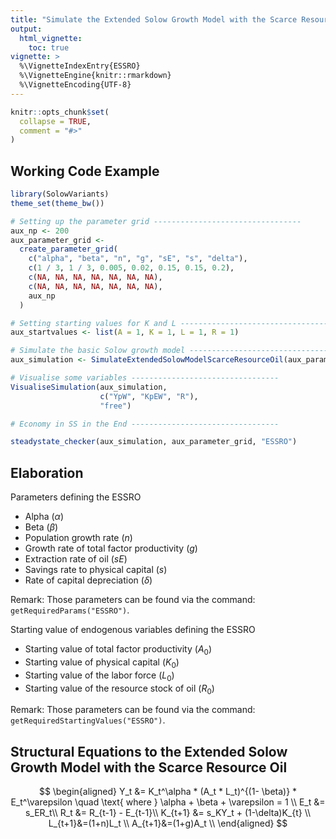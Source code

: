 ```yaml
---
title: "Simulate the Extended Solow Growth Model with the Scarce Resource Oil"
output:
  html_vignette:
    toc: true
vignette: >
  %\VignetteIndexEntry{ESSRO}
  %\VignetteEngine{knitr::rmarkdown}
  %\VignetteEncoding{UTF-8}
---
```


```r
knitr::opts_chunk$set(
  collapse = TRUE,
  comment = "#>"
)
```

## Working Code Example
```r
library(SolowVariants)
theme_set(theme_bw())

# Setting up the parameter grid ---------------------------------
aux_np <- 200
aux_parameter_grid <-
  create_parameter_grid(
    c("alpha", "beta", "n", "g", "sE", "s", "delta"),
    c(1 / 3, 1 / 3, 0.005, 0.02, 0.15, 0.15, 0.2),
    c(NA, NA, NA, NA, NA, NA, NA),
    c(NA, NA, NA, NA, NA, NA, NA),
    aux_np
  )

# Setting starting values for K and L ---------------------------------
aux_startvalues <- list(A = 1, K = 1, L = 1, R = 1)

# Simulate the basic Solow growth model ---------------------------------
aux_simulation <- SimulateExtendedSolowModelScarceResourceOil(aux_parameter_grid, aux_np,aux_startvalues)

# Visualise some variables ---------------------------------
VisualiseSimulation(aux_simulation,
                    c("YpW", "KpEW", "R"), 
                    "free")

# Economy in SS in the End ---------------------------------

steadystate_checker(aux_simulation, aux_parameter_grid, "ESSRO")
```

## Elaboration
Parameters defining the ESSRO

* Alpha ($\alpha$)
* Beta ($\beta$)
* Population growth rate ($n$)
* Growth rate of total factor productivity ($g$)
* Extraction rate of oil ($sE$)
* Savings rate to physical capital ($s$)
* Rate of capital depreciation ($\delta$)

Remark: Those parameters can be found via the command: `getRequiredParams("ESSRO")`.

Starting value of endogenous variables defining the ESSRO

* Starting value of total factor productivity ($A_0$)
* Starting value of physical capital ($K_0$)
* Starting value of the labor force ($L_0$)
* Starting value of the resource stock of oil ($R_0$)

Remark: Those parameters can be found via the command: `getRequiredStartingValues("ESSRO")`.

## Structural Equations to the Extended Solow Growth Model with the Scarce Resource Oil
$$
\begin{aligned}
Y_t &= K_t^\alpha  * (A_t * L_t)^{(1- \beta)} * E_t^\varepsilon \quad \text{ where } \alpha + \beta + \varepsilon = 1 \\
E_t &= s_ER_t\\
R_t &= R_{t-1} - E_{t-1}\\
K_{t+1} &= s_KY_t + (1-\delta)K_{t} \\
L_{t+1}&=(1+n)L_t \\
A_{t+1}&=(1+g)A_t \\
\end{aligned}
$$

